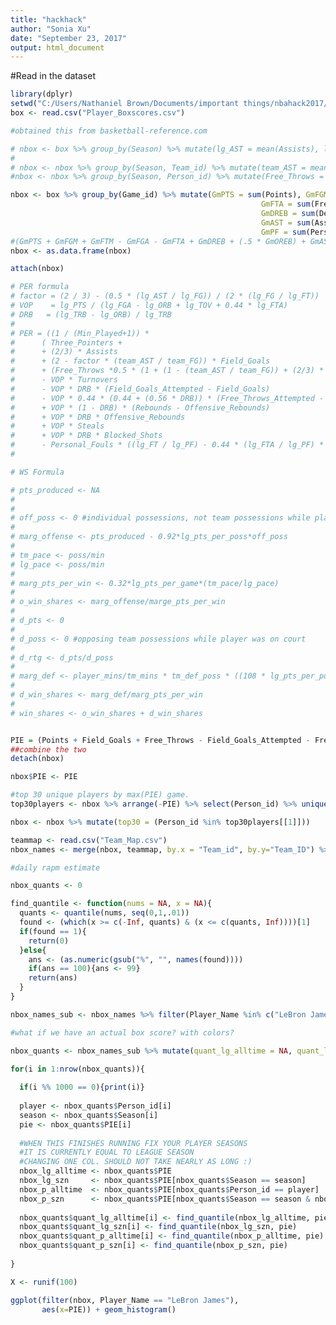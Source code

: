 ```yaml
---
title: "hackhack"
author: "Sonia Xu"
date: "September 23, 2017"
output: html_document
---
```


#Read in the dataset
```r
library(dplyr)
setwd("C:/Users/Nathaniel Brown/Documents/important things/nbahack2017/Basketball Data")
box <- read.csv("Player_Boxscores.csv")

#obtained this from basketball-reference.com

# nbox <- box %>% group_by(Season) %>% mutate(lg_AST = mean(Assists), lg_FG = mean(Field_Goals), lg_ORB = mean(Offensive_Rebounds), lg_FT = mean(Free_Throws), lg_PTS = mean(Points), lg_FGA = mean(Field_Goals_Attempted), lg_TOV = mean(Turnovers), lg_FTA = mean(Free_Throws_Attempted), lg_TRB = mean(Rebounds), lg_PF = mean(Personal_Fouls))#splitting the data into league averages
# 
# nbox <- nbox %>% group_by(Season, Team_id) %>% mutate(team_AST = mean(Assists), team_FG = mean(Field_Goals)) #team averages
#nbox <- nbox %>% group_by(Season, Person_id) %>% mutate(Free_Throws = sum(Free_Throws), Free_Throws_Attempted = sum(Free_Throws_Attempted, Assists = sum(Assists), )

nbox <- box %>% group_by(Game_id) %>% mutate(GmPTS = sum(Points), GmFGM = sum(Field_Goals), GmFTM = sum(Free_Throws),
                                                        GmFTA = sum(Free_Throws_Attempted), GmFGA = sum(Field_Goals_Attempted),
                                                        GmDREB = sum(Defensive_Rebounds), GmOREB = sum(Offensive_Rebounds),
                                                        GmAST = sum(Assists), GmSTL = sum(Steals), GmBLK = sum(Blocked_Shots),
                                                        GmPF = sum(Personal_Fouls), GmTO = sum(Turnovers))
#(GmPTS + GmFGM + GmFTM - GmFGA - GmFTA + GmDREB + (.5 * GmOREB) + GmAST + GmSTL + (.5 * GmBLK) - GmPF - GmTO)
nbox <- as.data.frame(nbox)

attach(nbox)

# PER formula
# factor = (2 / 3) - (0.5 * (lg_AST / lg_FG)) / (2 * (lg_FG / lg_FT))
# VOP    = lg_PTS / (lg_FGA - lg_ORB + lg_TOV + 0.44 * lg_FTA)
# DRB   = (lg_TRB - lg_ORB) / lg_TRB
# 
# PER = ((1 / (Min_Played+1)) *
#      ( Three_Pointers +
#      + (2/3) * Assists
#      + (2 - factor * (team_AST / team_FG)) * Field_Goals
#      + (Free_Throws *0.5 * (1 + (1 - (team_AST / team_FG)) + (2/3) * (team_AST / team_FG)))
#      - VOP * Turnovers
#      - VOP * DRB * (Field_Goals_Attempted - Field_Goals)
#      - VOP * 0.44 * (0.44 + (0.56 * DRB)) * (Free_Throws_Attempted - Free_Throws)
#      + VOP * (1 - DRB) * (Rebounds - Offensive_Rebounds)
#      + VOP * DRB * Offensive_Rebounds
#      + VOP * Steals
#      + VOP * DRB * Blocked_Shots
#      - Personal_Fouls * ((lg_FT / lg_PF) - 0.44 * (lg_FTA / lg_PF) * VOP)))
# 

# WS Formula

# pts_produced <- NA
# 
# 
# off_poss <- 0 #individual possessions, not team possessions while player was on court
# 
# marg_offense <- pts_produced - 0.92*lg_pts_per_poss*off_poss
# 
# tm_pace <- poss/min
# lg_pace <- poss/min
# 
# marg_pts_per_win <- 0.32*lg_pts_per_game*(tm_pace/lg_pace)
# 
# o_win_shares <- marg_offense/marge_pts_per_win
# 
# d_pts <- 0
# 
# d_poss <- 0 #opposing team possessions while player was on court
# 
# d_rtg <- d_pts/d_poss
# 
# marg_def <- player_mins/tm_mins * tm_def_poss * ((108 * lg_pts_per_poss) - (d_rtg/100))
# 
# d_win_shares <- marg_def/marg_pts_per_win
# 
# win_shares <- o_win_shares + d_win_shares


PIE = (Points + Field_Goals + Free_Throws - Field_Goals_Attempted - Free_Throws_Attempted + Defensive_Rebounds + (.5 * Offensive_Rebounds) + Assists + Steals + (.5 * Blocked_Shots) - Personal_Fouls - Turnovers) / (GmPTS + GmFGM + GmFTM - GmFGA - GmFTA + GmDREB + (.5 * GmOREB) + GmAST + GmSTL + (.5 * GmBLK) - GmPF - GmTO)
##combine the two
detach(nbox)

nbox$PIE <- PIE

#top 30 unique players by max(PIE) game.
top30players <- nbox %>% arrange(-PIE) %>% select(Person_id) %>% unique() %>% head(30)

nbox <- nbox %>% mutate(top30 = (Person_id %in% top30players[[1]]))

teammap <- read.csv("Team_Map.csv")
nbox_names <- merge(nbox, teammap, by.x = "Team_id", by.y="Team_ID") %>% rename(Home_City = City, "Home_Team" = Team) %>% merge(teammap, by.x = "vs_team_id", by.y = "Team_ID") %>% rename(Away_City = City, "Away_Team" = Team) %>% select(-grep("SportVU", names(.)))

#daily rapm estimate

nbox_quants <- 0

find_quantile <- function(nums = NA, x = NA){
  quants <- quantile(nums, seq(0,1,.01))
  found <- (which(x >= c(-Inf, quants) & (x <= c(quants, Inf))))[1]
  if(found == 1){
    return(0)
  }else{
    ans <- (as.numeric(gsub("%", "", names(found))))
    if(ans == 100){ans <- 99}
    return(ans)
  }
}

nbox_names_sub <- nbox_names %>% filter(Player_Name %in% c("LeBron James", "Lorenzo Brown", "Gerald Wallace"))

#what if we have an actual box score? with colors?

nbox_quants <- nbox_names_sub %>% mutate(quant_lg_alltime = NA, quant_lg_szn = NA, quant_p_alltime = NA, quant_p_szn = NA) %>% arrange(Person_id, Season, -PIE)

for(i in 1:nrow(nbox_quants)){
  
  if(i %% 1000 == 0){print(i)}
  
  player <- nbox_quants$Person_id[i]
  season <- nbox_quants$Season[i]
  pie <- nbox_quants$PIE[i]
  
  #WHEN THIS FINISHES RUNNING FIX YOUR PLAYER SEASONS
  #IT IS CURRENTLY EQUAL TO LEAGUE SEASON
  #CHANGING ONE COL. SHOULD NOT TAKE NEARLY AS LONG :)
  nbox_lg_alltime <- nbox_quants$PIE
  nbox_lg_szn     <- nbox_quants$PIE[nbox_quants$Season == season]
  nbox_p_alltime  <- nbox_quants$PIE[nbox_quants$Person_id == player]
  nbox_p_szn      <- nbox_quants$PIE[nbox_quants$Season == season & nbox_quants$Person_id == player]
  
  nbox_quants$quant_lg_alltime[i] <- find_quantile(nbox_lg_alltime, pie)
  nbox_quants$quant_lg_szn[i] <- find_quantile(nbox_lg_szn, pie)
  nbox_quants$quant_p_alltime[i] <- find_quantile(nbox_p_alltime, pie)
  nbox_quants$quant_p_szn[i] <- find_quantile(nbox_p_szn, pie)
  
}

X <- runif(100)

ggplot(filter(nbox, Player_Name == "LeBron James"),
       aes(x=PIE)) + geom_histogram()


```
